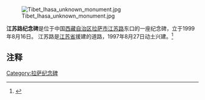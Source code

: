 [[File:Tibet_lhasa_unknown_monument.jpg|thumb]]

'''江苏路纪念碑'''是位于中国[[西藏自治区|西藏自治区]][[拉萨市|拉萨市]][[江苏路_(拉萨)|江苏路]]东口的一座纪念碑，立于1999年8月16日。 江苏路是[[江苏省|江苏省]]援建的道路，1997年8月27日动土兴建。<ref>{{Cite web |url=http://www.chinadaily.com.cn/dfpd/xzjf60n/2011-05/09/content_12473378_8.htm |title=援藏大事记：1990－1998，中国日报网，2011-05-09 |access-date=2011-07-02 |archive-date=2020-09-23 |archive-url=https://web.archive.org/web/20200923154202/https://www.chinadaily.com.cn/dfpd/xzjf60n/2011-05/09/content_12473378_8.htm |dead-url=no }}</ref>

==注释==
{{reflist}}

{{拉萨地标}}
[[Category:拉萨纪念碑|Category:拉萨纪念碑]]